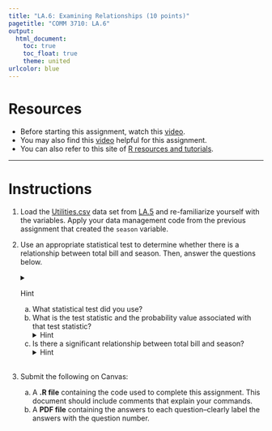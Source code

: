 ```yaml
---
title: "LA.6: Examining Relationships (10 points)"
pagetitle: "COMM 3710: LA.6"
output:
  html_document:
    toc: true
    toc_float: true
    theme: united
urlcolor: blue
---
```


# Resources
- Before starting this assignment, watch this [video](https://youtu.be/IZoCbCQRmUE).
- You may also find this [video](https://youtu.be/2uQCUBtqCfM) helpful for this assignment.
- You can also refer to this site of [R resources and tutorials](https://rpubs.com/yesun/652965).

---

# Instructions
1. Load the [Utilities.csv](https://utah.instructure.com/files/108105204/download?download_frd=1) data set from [LA.5](https://sarakyeo.github.io/COMM-3710/LA/LA.5.html) and re-familiarize yourself with the variables. Apply your data management code from the previous assignment that created the `season` variable.
<br>

2. Use an appropriate statistical test to determine whether there is a relationship between total bill and season. Then, answer the questions below.
<details>
<summary>Hint</summary>

   First, identify the level of measurement of the independent and dependent variables. Then, use the chart below to select a statistical test.
   <center>
   <img src="https://sarakyeo.github.io/COMM-3710/LA/LA.6_chart.png"
     alt="LA.6 chart"/>
   </center>
</details>
      a. What statistical test did you use?
      b. What is the test statistic and the probability value associated with that test statistic?
      <details>
      <summary>Hint</summary>
      
         The test statistics for a $\chi$-squared test, $t$-test, and ANOVA are $\chi^2$, $t$, and $F$, respectively. The probability value is $p$.
      </details>
      c. Is there a significant relationship between total bill and season?
      <details>
      <summary>Hint</summary>
      
         Check the $p$-value. If $p < 0.05$, then the relationship is significant.
      </details>
<br>

3. Submit the following on Canvas:
   (a) A **.R file** containing the code used to complete this assignment. This document should include comments that explain your commands.
   (b) A **PDF file** containing the answers to each question--clearly label the answers with the question number.
